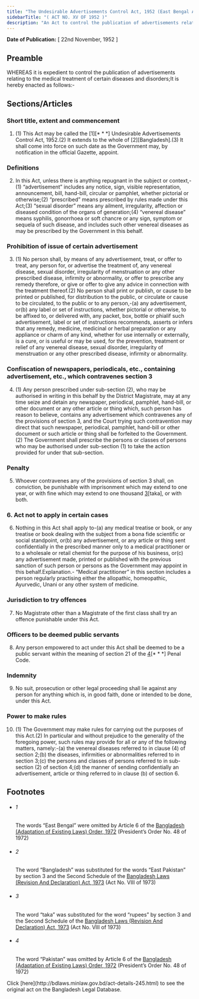 ```yaml
---
title: "The Undesirable Advertisements Control Act, 1952 (East Bengal Act)"
sidebarTitle: "( ACT NO. XV OF 1952 )"
description: "An Act to control the publication of advertisements relating to the medical treatment of certain diseases and disorders. ♣"
---
```


**Date of Publication:** [ 22nd November, 1952 ]

## Preamble

WHEREAS it is expedient to control the publication of advertisements relating to the medical treatment of certain diseases and disorders;It is hereby enacted as follows:-

## Sections/Articles

### Short title, extent and commencement

1. (1) This Act may be called the [1][\* \* \*] Undesirable Advertisements Control Act, 1952.(2) It extends to the whole of [2][Bangladesh].(3) It shall come into force on such date as the Government may, by notification in the official Gazette, appoint.

### Definitions

2. In this Act, unless there is anything repugnant in the subject or context,-(1) “advertisement” includes any notice, sign, visible representation, announcement, bill, hand-bill, circular or pamphlet, whether pictorial or otherwise;(2) “prescribed” means prescribed by rules made under this Act;(3) “sexual disorder” means any ailment, irregularity, affection or diseased condition of the organs of generation;(4) “venereal disease” means syphilis, gonorrhoea or soft chancre or any sign, symptom or sequela of such disease, and includes such other venereal diseases as may be prescribed by the Government in this behalf.

### Prohibition of issue of certain advertisement

3. (1) No person shall, by means of any advertisement, treat, or offer to treat, any person for, or advertise the treatment of, any venereal disease, sexual disorder, irregularity of menstruation or any other prescribed disease, infirmity or abnormality, or offer to prescribe any remedy therefore, or give or offer to give any advice in connection with the treatment thereof.(2) No person shall print or publish, or cause to be printed or published, for distribution to the public, or circulate or cause to be circulated, to the public or to any person,-(a) any advertisement, or(b) any label or set of instructions, whether pictorial or otherwise, to be affixed to, or delivered with, any packet, box, bottle or phialif such advertisement, label or set of instructions recommends, asserts or infers that any remedy, medicine, medicinal or herbal preparation or any appliance or charm of any kind, whether for use internally or externally, is a cure, or is useful or may be used, for the prevention, treatment or relief of any venereal disease, sexual disorder, irregularity of menstruation or any other prescribed disease, infirmity or abnormality.

### Confiscation of newspapers, periodicals, etc., containing advertisement, etc., which contravenes section 3

4. (1) Any person prescribed under sub-section (2), who may be authorised in writing in this behalf by the District Magistrate, may at any time seize and detain any newspaper, periodical, pamphlet, hand-bill, or other document or any other article or thing which, such person has reason to believe, contains any advertisement which contravenes any of the provisions of section 3, and the Court trying such contravention may direct that such newspaper, periodical, pamphlet, hand-bill or other document or such article or thing shall be forfeited to the Government.(2) The Government shall prescribe the persons or classes of persons who may be authorised under sub-section (1) to take the action provided for under that sub-section.

### Penalty

5. Whoever contravenes any of the provisions of section 3 shall, on conviction, be punishable with imprisonment which may extend to one year, or with fine which may extend to one thousand [3](1)[taka], or with both.

### 6. Act not to apply in certain cases

6. Nothing in this Act shall apply to-(a) any medical treatise or book, or any treatise or book dealing with the subject from a bona fide scientific or social standpoint, or(b) any advertisement, or any article or thing sent confidentially in the prescribed manner only to a medical practitioner or to a wholesale or retail chemist for the purpose of his business, or(c) any advertisement made, printed or published with the previous sanction of such person or persons as the Government may appoint in this behalf.Explanation.- “Medical practitioner” in this section includes a person regularly practising either the allopathic, homeopathic, Ayurvedic, Unani or any other system of medicine.

### Jurisdiction to try offences

7. No Magistrate other than a Magistrate of the first class shall try an offence punishable under this Act.

### Officers to be deemed public servants

8. Any person empowered to act under this Act shall be deemed to be a public servant within the meaning of section 21 of the [4](1)[\* \* \*] Penal Code.

### Indemnity

9. No suit, prosecution or other legal proceeding shall lie against any person for anything which is, in good faith, done or intended to be done, under this Act.

### Power to make rules

10. (1) The Government may make rules for carrying out the purposes of this Act.(2) In particular and without prejudice to the generality of the foregoing power, such rules may provide for all or any of the following matters, namely:-(a) the venereal diseases referred to in clause (4) of section 2;(b) the diseases, infirmities or abnormalities referred to in section 3;(c) the persons and classes of persons referred to in sub-section (2) of section 4;(d) the manner of sending confidentially an advertisement, article or thing referred to in clause (b) of section 6.

## Footnotes

- ###### 1

  The words “East Bengal” were omitted by Article 6 of the [Bangladesh (Adaptation of Existing Laws) Order, 1972](/laws/volume-15/act-388 "Bangladesh (Adaptation of Existing Laws) Order, 1972 ") (President’s Order No. 48 of 1972)

- ###### 2

  The word “Bangladesh” was substituted for the words “East Pakistan” by section 3 and the Second Schedule of the [Bangladesh Laws (Revision And Declaration) Act, 1973](/laws/volume-17/act-430 "Bangladesh Laws (Revision And Declaration) Act, 1973") (Act No. VIII of 1973)

- ###### 3

  The word “taka” was substituted for the word “rupees” by section 3 and the Second Schedule of the [Bangladesh Laws (Revision And Declaration) Act, 1973](/laws/volume-17/act-430 "Bangladesh Laws (Revision And Declaration) Act, 1973") (Act No. VIII of 1973)

- ###### 4

  The word “Pakistan” was omitted by Article 6 of the [Bangladesh (Adaptation of Existing Laws) Order, 1972](/laws/volume-15/act-388 "Bangladesh (Adaptation of Existing Laws) Order, 1972 ") (President’s Order No. 48 of 1972)

<Note>
  Click [here](http://bdlaws.minlaw.gov.bd/act-details-245.html) to see the original act on the Bangladesh Legal Database.
</Note>
